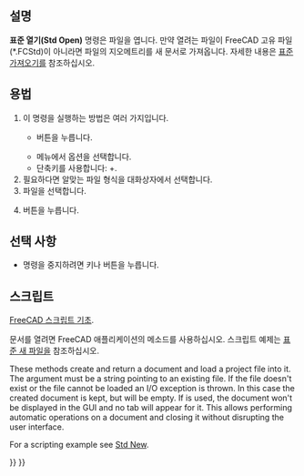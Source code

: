 <languages/>

<div class="mw-translate-fuzzy">
{{Docnav
|[[Std_New/ko|새 파일]]
|[[Std_CloseActiveWindow/ko|활성 창 닫기]]
|[[Std_File_Menu/ko|표준 파일 메뉴]]
|IconL=Std_New.svg
|IconR=Std_CloseActiveWindow.svg
|IconC=Freecad.svg
}}
</div>

{{GuiCommand/ko
|Name=Std Open
|Name/ko=표준 열기
|MenuLocation=파일 → 열기...
|Workbenches=모두
|Shortcut={{KEY|Ctrl}}+{{KEY|O}}
|SeeAlso=[[Std_Import/ko|표준 가져오기]], [[Std_New/ko|표준 새 파일]]
}}

<span id="Description"></span>
==설명==

'''표준 열기(Std Open)''' 명령은 파일을 엽니다. 만약 열려는 파일이 FreeCAD 고유 파일(*.FCStd)이 아니라면 파일의 지오메트리를 새 문서로 가져옵니다. 자세한 내용은 [[Std_Import/ko|표준 가져오기]]를 참조하십시오.

<span id="Usage"></span>
==용법==

<div class="mw-translate-fuzzy">
# 이 명령을 실행하는 방법은 여러 가지입니다.
#* {{Button|[[Image:Std_Open.svg|16px]] [[Std_Open/ko|표준 열기]]}} 버튼을 누릅니다.
#* 메뉴에서 {{MenuCommand|파일 → [[Image:Std_Open.svg|16px]] 열기...}} 옵션을 선택합니다.
#* 단축키를 사용합니다: {{KEY|Ctrl}}+{{KEY|O}}.
# 필요하다면 알맞는 파일 형식을 대화상자에서 선택합니다.
# 파일을 선택합니다.
# {{Button|열기}} 버튼을 누릅니다.
</div>

<span id="Options"></span>
==선택 사항==

* 명령을 중지하려면 {{KEY|Esc}} 키나 {{Button|취소}} 버튼을 누릅니다.

<span id="Scripting"></span>
==스크립트==

<div class="mw-translate-fuzzy">
{{Emphasis|참조:}} [[FreeCAD_Scripting_Basics/ko|FreeCAD 스크립트 기초]].
</div>

<div class="mw-translate-fuzzy">
문서를 열려면 FreeCAD 애플리케이션의 {{incode|open}} 메소드를 사용하십시오. 스크립트 예제는 [[Std_New/ko|표준 새 파일]]을 참조하십시오.
</div>

These methods create and return a document and load a project file into it. The {{incode|filepath}} argument must be a string pointing to an existing file. If the file doesn't exist or the file cannot be loaded an I/O exception is thrown. In this case the created document is kept, but will be empty. If {{incode|hidden<nowiki>=</nowiki>True}} is used, the document won't be displayed in the GUI and no tab will appear for it. This allows performing automatic operations on a document and closing it without disrupting the user interface.

For a scripting example see [[Std_New#Scripting|Std New]].


<div class="mw-translate-fuzzy">
{{Docnav
|[[Std_New/ko|새 파일]]
|[[Std_CloseActiveWindow/ko|활성 창 닫기]]
|[[Std_File_Menu/ko|표준 파일 메뉴]]
|IconL=Std_New.svg
|IconR=Std_CloseActiveWindow.svg
|IconC=Freecad.svg
}}
</div>

{{Std_Base_navi{{#translation:}}}}
{{Userdocnavi{{#translation:}}}}
